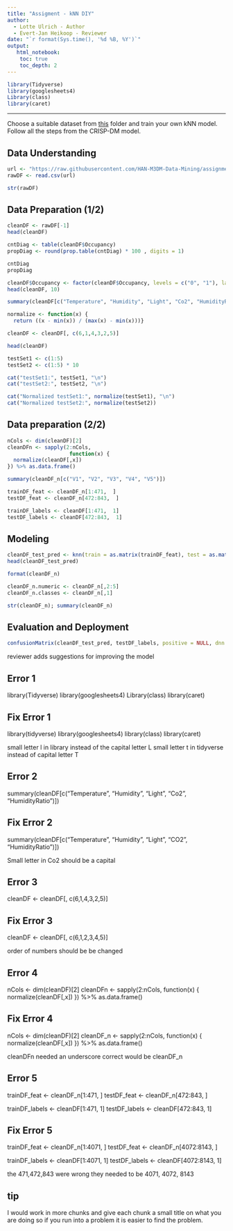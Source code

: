 ---
title: "Assigment - kNN DIY"
author:
  - Lotte Ulrich - Author
  - Evert-Jan Heikoop - Reviewer
date: "`r format(Sys.time(), '%d %B, %Y')`"
output:
   html_notebook:
    toc: true
    toc_depth: 2
---



```{r}
library(Tidyverse)
library(googlesheets4)
Library(class)
library(caret)
```

---

Choose a suitable dataset from [this](https://github.com/HAN-M3DM-Data-Mining/assignments/tree/master/datasets) folder and train  your own kNN model. Follow all the steps from the CRISP-DM model.

## Data Understanding
```{r}
url <- "https://raw.githubusercontent.com/HAN-M3DM-Data-Mining/assignments/master/datasets/KNN-occupancy.csv"
rawDF <- read.csv(url)

str(rawDF)
```

## Data Preparation (1/2)
```{r}
cleanDF <- rawDF[-1]
head(cleanDF)

cntDiag <- table(cleanDF$Occupancy)
propDiag <- round(prop.table(cntDiag) * 100 , digits = 1)

cntDiag
propDiag
```
```{r}
cleanDF$Occupancy <- factor(cleanDF$Occupancy, levels = c("0", "1"), labels = c("No occupancy","Occupancy")) %>% relevel("Occupancy")
head(cleanDF, 10)

summary(cleanDF[c("Temperature", "Humidity", "Light", "Co2", "HumidityRatio")])

normalize <- function(x) { 
  return ((x - min(x)) / (max(x) - min(x)))}
```
```{r}
cleanDF <- cleanDF[, c(6,1,4,3,2,5)]

head(cleanDF)
```

```{r}
testSet1 <- c(1:5)
testSet2 <- c(1:5) * 10

cat("testSet1:", testSet1, "\n")
cat("testSet2:", testSet2, "\n")

cat("Normalized testSet1:", normalize(testSet1), "\n")
cat("Normalized testSet2:", normalize(testSet2))
```


## Data preparation (2/2) 
```{r}
nCols <- dim(cleanDF)[2]
cleanDFn <- sapply(2:nCols,
                    function(x) {
  normalize(cleanDF[,x])
}) %>% as.data.frame()

summary(cleanDF_n[c("V1", "V2", "V3", "V4", "V5")])
```

```{r}
trainDF_feat <- cleanDF_n[1:471,  ]
testDF_feat <- cleanDF_n[472:843,  ]
```

```{r}
trainDF_labels <- cleanDF[1:471,  1]
testDF_labels <- cleanDF[472:843,  1]
```

## Modeling
```{r}
cleanDF_test_pred <- knn(train = as.matrix(trainDF_feat), test = as.matrix(testDF_feat), cl = as.matrix(trainDF_labels), k = 21)
head(cleanDF_test_pred)
```

```{r}
format(cleanDF_n)
```

```{r}
cleanDF_n.numeric <- cleanDF_n[,2:5]
cleanDF_n.classes <- cleanDF_n[,1]

str(cleanDF_n); summary(cleanDF_n)
```


## Evaluation and Deployment
```{r}
confusionMatrix(cleanDF_test_pred, testDF_labels, positive = NULL, dnn = c("Prediction", "True"))
```


reviewer adds suggestions for improving the model

## Error 1
library(Tidyverse)
library(googlesheets4)
Library(class)
library(caret)

## Fix Error 1
library(tidyverse)
library(googlesheets4)
library(class)
library(caret)

small letter l in library instead of the capital letter L
small letter t in tidyverse instead of capital letter T

## Error 2
summary(cleanDF[c("Temperature", "Humidity", "Light", "Co2", "HumidityRatio")])

## Fix Error 2

summary(cleanDF[c("Temperature", "Humidity", "Light", "CO2", "HumidityRatio")])

Small letter in Co2 should be a capital

## Error 3

cleanDF <- cleanDF[, c(6,1,4,3,2,5)]

## Fix Error 3

cleanDF <- cleanDF[, c(6,1,2,3,4,5)]

order of numbers should be be changed

## Error 4

nCols <- dim(cleanDF)[2]
cleanDFn <- sapply(2:nCols,
                    function(x) {
  normalize(cleanDF[,x])
}) %>% as.data.frame()

## Fix Error 4

nCols <- dim(cleanDF)[2]
cleanDF_n <- sapply(2:nCols,
                    function(x) {
  normalize(cleanDF[,x])
}) %>% as.data.frame()

cleanDFn needed an underscore correct would be cleanDF_n

## Error 5

trainDF_feat <- cleanDF_n[1:471,  ]
testDF_feat <- cleanDF_n[472:843,  ]

trainDF_labels <- cleanDF[1:471,  1]
testDF_labels <- cleanDF[472:843,  1]

## Fix Error 5

trainDF_feat <- cleanDF_n[1:4071,  ]
testDF_feat <- cleanDF_n[4072:8143,  ]

trainDF_labels <- cleanDF[1:4071,  1]
testDF_labels <- cleanDF[4072:8143,  1]

the 471,472,843 were wrong they needed to be 4071, 4072, 8143

## tip
I would work in more chunks and give each chunk a small title on what you are doing so if you run into a problem it is easier to find the problem.